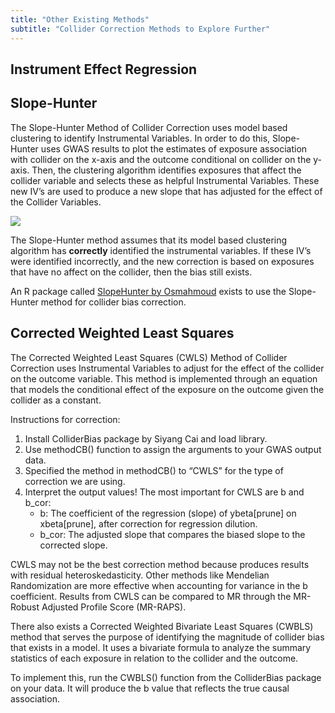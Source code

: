 ```yaml
---
title: "Other Existing Methods"
subtitle: "Collider Correction Methods to Explore Further"
---
```


## Instrument Effect Regression

## Slope-Hunter

The Slope-Hunter Method of Collider Correction uses model based clustering to identify Instrumental Variables. In order to do this, Slope-Hunter uses GWAS results to plot the estimates of exposure association with collider on the x-axis and the outcome conditional on collider on the y-axis. Then, the clustering algorithm identifies exposures that affect the collider variable and selects these as helpful Instrumental Variables. These new IV's are used to produce a new slope that has adjusted for the effect of the Collider Variables.

![](images/Slope-Hunter.png)

The Slope-Hunter method assumes that its model based clustering algorithm has **correctly** identified the instrumental variables. If these IV's were identified incorrectly, and the new correction is based on exposures that have no affect on the collider, then the bias still exists.

An R package called [SlopeHunter by Osmahmoud](https://github.com/Osmahmoud/SlopeHunter?tab=readme-ov-file) exists to use the Slope-Hunter method for collider bias correction.

## Corrected Weighted Least Squares

The Corrected Weighted Least Squares (CWLS) Method of Collider Correction uses Instrumental Variables to adjust for the effect of the collider on the outcome variable. This method is implemented through an equation that models the conditional effect of the exposure on the outcome given the collider as a constant.

Instructions for correction:

1.  Install ColliderBias package by Siyang Cai and load library.
2.  Use methodCB() function to assign the arguments to your GWAS output data.
3.  Specified the method in methodCB() to "CWLS" for the type of correction we are using.
4.  Interpret the output values! The most important for CWLS are b and b_cor:
    -   b: The coefficient of the regression (slope) of ybeta\[prune\] on xbeta\[prune\], after correction for regression dilution.
    -   b_cor: The adjusted slope that compares the biased slope to the corrected slope.

CWLS may not be the best correction method because produces results with residual heteroskedasticity. Other methods like Mendelian Randomization are more effective when accounting for variance in the b coefficient. Results from CWLS can be compared to MR through the MR-Robust Adjusted Profile Score (MR-RAPS).

There also exists a Corrected Weighted Bivariate Least Squares (CWBLS) method that serves the purpose of identifying the magnitude of collider bias that exists in a model. It uses a bivariate formula to analyze the summary statistics of each exposure in relation to the collider and the outcome.

To implement this, run the CWBLS() function from the ColliderBias package on your data. It will produce the b value that reflects the true causal association. 

